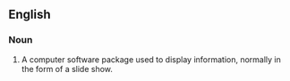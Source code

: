 ==English==
{{wikipedia}}
===Noun===
{{en-noun|sg=[[presentation]] [[software]]|-}}

# {{computing}} A computer software package used to display information, normally in the form of a slide show.